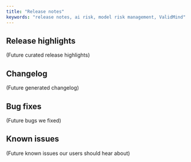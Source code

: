 ```yaml
---
title: "Release notes"
keywords: "release notes, ai risk, model risk management, ValidMind"
---
```


## Release highlights

(Future curated release highlights)

## Changelog

(Future generated changelog)

## Bug fixes

(Future bugs we fixed)

## Known issues

(Future known issues our users should hear about)